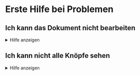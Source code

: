 # Erste Hilfe bei Problemen
## Ich kann das Dokument nicht bearbeiten
<details>
  <summary>Hilfe anzeigen</summary>
  :::::Tabs{groupId="os"}
  ::::Tab[Windows]{value="win"}
  Möglicherweise können Sie das Dokument nicht bearbeiten, weil es schreibgeschützt ist.

  ![](img/protected-win.png)

  Speichern Sie es als Kopie ab und arbeiten Sie anschliessend mit dieser Kopie weiter.

  :::danger[Speicherort]
  Speichern Sie das Dokument an einem Ort ab, an den Sie es wieder finden!
  :::

  Gehen Sie folgendermassen vor:

  ![--width="60%"](img/datei-win.png)

  ![--width="60%"](img/speichern-unter-win.png)
  ::::

  ::::Tab[macOS]{value="macos"}
  Möglicherweise können Sie das Dokument nicht bearbeiten, weil es schreibgeschützt ist.

  ![](img/protected-macos.png)

  Speichern Sie es als Kopie ab und arbeiten Sie anschliessend mit dieser Kopie weiter.

  :::danger[Speicherort]
  Speichern Sie das Dokument an einem Ort ab, an den Sie es wieder finden!
  :::

  Am besten klicken Sie dazu gleich dort auf "Duplizieren":

  ![](img/duplicate-macos.png)

  Sollte diese Option nicht verfügbar sein, dann gehen Sie folgendermassen vor:

  ![--width="60%"](img/speichern-unter-macos.png)
  ::::
  :::::
</details>

## Ich kann nicht alle Knöpfe sehen
<details>
  <summary>Hilfe anzeigen</summary>
  :::::Tabs{groupId="os"}
  ::::Tab[Windows]{value="win"}
  ![](img/condensed-win.png)
  Vermutlich liegt es daran, dass das Word-Fenster nicht breit genug ist. Ziehen Sie das Word-Fenster breiter, bis Sie alle Knöpfe sehen können.
  ::::

  ::::Tab[macOS]{value="macos"}
  ![](img/condensed-macos.png)
  Vermutlich liegt es daran, dass das Word-Fenster nicht breit genug ist. Ziehen Sie das Word-Fenster breiter, bis Sie alle Knöpfe sehen können.
  ::::
  :::::
</details>
